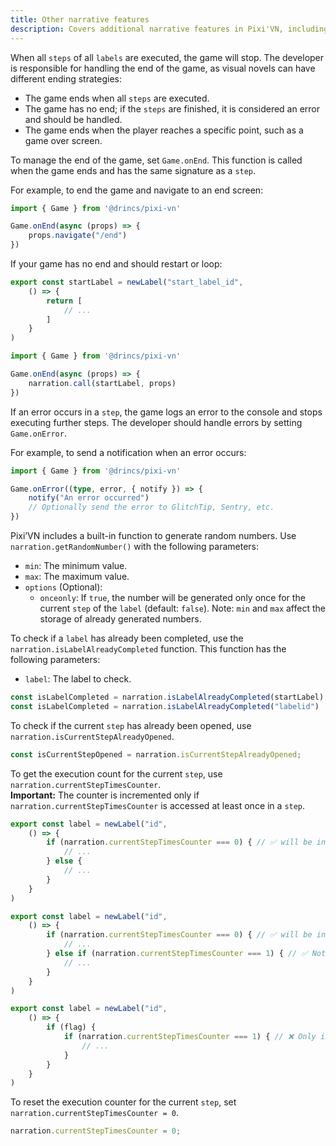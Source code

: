 ```yaml
---
title: Other narrative features
description: Covers additional narrative features in Pixi'VN, including end-of-game handling, error management, and random number generation.
---
```


<Accordions>

<Accordion title="Managing the end of the game" id="managing-the-end-of-the-game">

When all `steps` of all `labels` are executed, the game will stop. The developer is responsible for handling the end of the game, as visual novels can have different ending strategies:

* The game ends when all `steps` are executed.
* The game has no end; if the `steps` are finished, it is considered an error and should be handled.
* The game ends when the player reaches a specific point, such as a game over screen.

To manage the end of the game, set `Game.onEnd`. This function is called when the game ends and has the same signature as a `step`.

For example, to end the game and navigate to an end screen:

```ts title="main.ts"
import { Game } from '@drincs/pixi-vn'

Game.onEnd(async (props) => {
    props.navigate("/end")
})
```

If your game has no end and should restart or loop:

```ts title="labels/startLabel.ts"
export const startLabel = newLabel("start_label_id",
    () => {
        return [
            // ...
        ]
    }
)
```

```ts title="main.ts"
import { Game } from '@drincs/pixi-vn'

Game.onEnd(async (props) => {
    narration.call(startLabel, props)
})
```

</Accordion>

<Accordion title="Handling step errors" id="handling-step-errors">

If an error occurs in a `step`, the game logs an error to the console and stops executing further steps. The developer should handle errors by setting `Game.onError`.

For example, to send a notification when an error occurs:

```ts title="main.ts"
import { Game } from '@drincs/pixi-vn'

Game.onError((type, error, { notify }) => {
    notify("An error occurred")
    // Optionally send the error to GlitchTip, Sentry, etc.
})
```

</Accordion>

<Accordion title="Random number generation" id="random-number-generation">

Pixi’VN includes a built-in function to generate random numbers. Use `narration.getRandomNumber()` with the following parameters:

* `min`: The minimum value.
* `max`: The maximum value.
* `options` (Optional):
  * `onceonly`: If `true`, the number will be generated only once for the current `step` of the `label` (default: `false`). Note: `min` and `max` affect the storage of already generated numbers.

</Accordion>

<Accordion title="Check if the label has already been completed" id="check-if-the-label-has-already-been-completed">

To check if a `label` has already been completed, use the `narration.isLabelAlreadyCompleted` function.
This function has the following parameters:

* `label`: The <DynamicLink href="/start/labels">label</DynamicLink> to check.

```typescript
const isLabelCompleted = narration.isLabelAlreadyCompleted(startLabel)
const isLabelCompleted = narration.isLabelAlreadyCompleted("labelid")
```

</Accordion>

<Accordion title="Check if current step has already been opened" id="check-if-current-step-is-already-been-opened">

To check if the current `step` has already been opened, use `narration.isCurrentStepAlreadyOpened`.

```typescript
const isCurrentStepOpened = narration.isCurrentStepAlreadyOpened;
```

</Accordion>

<Accordion title="Counter of execution times of the current step" id="counter-of-execution-times-of-the-current-step">

To get the execution count for the current `step`, use `narration.currentStepTimesCounter`.  
**Important:** The counter is incremented only if `narration.currentStepTimesCounter` is accessed at least once in a `step`.

```ts title="labels/startLabel.ts"
export const label = newLabel("id",
    () => {
        if (narration.currentStepTimesCounter === 0) { // ✅ will be incremented
            // ...
        } else {
            // ...
        }
    }
)
```

```ts title="labels/startLabel.ts"
export const label = newLabel("id",
    () => {
        if (narration.currentStepTimesCounter === 0) { // ✅ will be incremented
            // ...
        } else if (narration.currentStepTimesCounter === 1) { // ✅ Not incremented again in this step
            // ...
        }
    }
)
```

```ts title="labels/startLabel.ts"
export const label = newLabel("id",
    () => {
        if (flag) {
            if (narration.currentStepTimesCounter === 1) { // ❌ Only incremented if "flag" is true
                // ...
            }
        }
    }
)
```

To reset the execution counter for the current `step`, set `narration.currentStepTimesCounter = 0`.

```typescript
narration.currentStepTimesCounter = 0;
```

</Accordion>

</Accordions>
